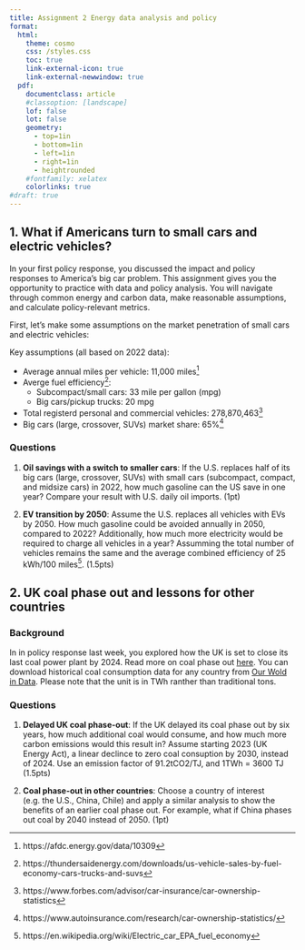 ```yaml
---
title: Assignment 2 Energy data analysis and policy
format: 
  html: 
    theme: cosmo
    css: /styles.css
    toc: true
    link-external-icon: true
    link-external-newwindow: true
  pdf: 
    documentclass: article
    #classoption: [landscape]
    lof: false
    lot: false
    geometry:
      - top=1in
      - bottom=1in
      - left=1in
      - right=1in
      - heightrounded
    #fontfamily: xelatex
    colorlinks: true
#draft: true
---
```


## 1. What if Americans turn to small cars and electric vehicles?

In your first policy response, you discussed the impact and policy responses to America's big car problem. This assignment gives you the opportunity to practice with data and policy analysis. You will navigate through common energy and carbon data, make reasonable assumptions, and calculate policy-relevant metrics. 

First, let's make some assumptions on the market penetration of small cars and electric vehicles: 

Key assumptions (all based on 2022 data):

- Average annual miles per vehicle: 11,000 miles^[https://afdc.energy.gov/data/10309]\
- Averge fuel efficiency^[https://thundersaidenergy.com/downloads/us-vehicle-sales-by-fuel-economy-cars-trucks-and-suvs]: \
  - Subcompact/small cars: 33 mile per gallon (mpg)\
  - Big cars/pickup trucks: 20 mpg\
- Total registerd personal and commercial vehicles: 278,870,463^[https://www.forbes.com/advisor/car-insurance/car-ownership-statistics]\
- Big cars (large, crossover, SUVs) market share: 65%^[https://www.autoinsurance.com/research/car-ownership-statistics/]\

### Questions

1. **Oil savings with a switch to smaller cars**: If the U.S. replaces half of its big cars (large, crossover, SUVs) with small cars (subcompact, compact, and midsize cars) in 2022, how much gasoline can the US save in one year? Compare your result with U.S. daily oil imports. (1pt)

2. **EV transition by 2050**: Assume the U.S. replaces all vehicles with EVs by 2050. How much gasoline could be avoided annually in 2050, compared to 2022? Additionally, how much more electricity would be required to charge all vehicles in a year? Assumming the total number of vehicles remains the same and the average combined efficiency of 25 kWh/100 miles^[https://en.wikipedia.org/wiki/Electric_car_EPA_fuel_economy]. (1.5pts)



## 2. UK coal phase out and lessons for other countries

### Background  

In in policy response last week, you explored how the UK is set to close its last coal power plant by 2024. Read more on coal phase out [here](https://www.wri.org/insights/countries-phasing-out-coal-power-fastest). You can download historical coal consumption data for any country from [Our Wold in Data](https://ourworldindata.org/grapher/coal-consumption-by-country-terawatt-hours-twh?tab=table). Please note that the unit is in TWh ranther than traditional tons.


### Questions

1. **Delayed UK coal phase-out**: If the UK delayed its coal phase out by six years, how much additional coal would consume, and how much more carbon emissions would this result in? Assume starting 2023 (UK Energy Act), a linear declince to zero coal consuption by 2030, instead of 2024. Use an emission factor of 91.2tCO2/TJ, and 1TWh = 3600 TJ (1.5pts) 

2. **Coal phase-out in other countries**: Choose a country of interest (e.g. the U.S., China, Chile) and apply a similar analysis to show the benefits of an earlier coal phase out. For example, what if China phases out coal by 2040 instead of 2050. (1pt)
